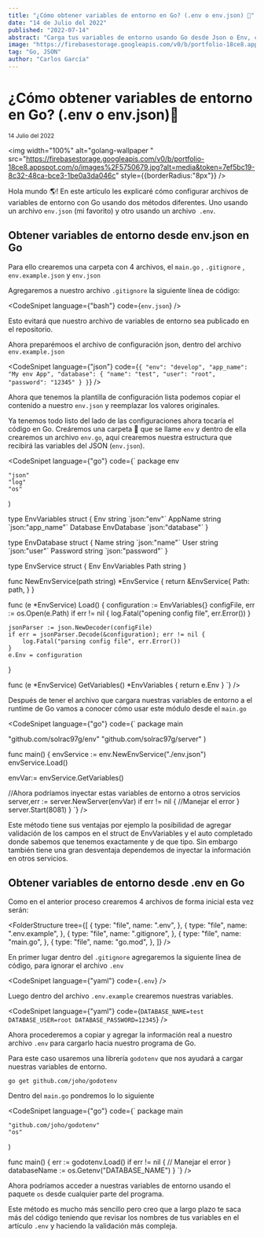 ```yaml
---
title: "¿Cómo obtener variables de entorno en Go? (.env o env.json) 📝"
date: "14 de Julio del 2022"
published: "2022-07-14"
abstract: "Carga tus variables de entorno usando Go desde Json o Env, conoce las ventajas y desventajas 👀"
image: "https://firebasestorage.googleapis.com/v0/b/portfolio-18ce8.appspot.com/o/images%2F5750679.jpg?alt=media&token=7ef5bc19-8c32-48ca-bce3-1be0a3da046c"
tag: "Go, JSON"
author: "Carlos García"
---
```


# ¿Cómo obtener variables de entorno en Go? (.env o env.json)📝

<small>14 Julio del 2022</small> <EditPost path="como-obtener-variables-entorno-go-env-json" />

<img
  width="100%"
  alt="golang-wallpaper "
  src="https://firebasestorage.googleapis.com/v0/b/portfolio-18ce8.appspot.com/o/images%2F5750679.jpg?alt=media&token=7ef5bc19-8c32-48ca-bce3-1be0a3da046c"
  style={{borderRadius:"8px"}}
/>

Hola mundo 🌎! En este artículo les explicaré cómo configurar archivos de variables de entorno con Go usando dos métodos diferentes. Uno usando un archivo `env.json` (mi favorito) y otro usando un archivo` .env`.

## Obtener variables de entorno desde env.json en Go

Para ello crearemos una carpeta con 4 archivos, el `main.go` , `.gitignore` , `env.example.json` y `env.json`

Agregaremos a nuestro archivo `.gitignore` la siguiente línea de código:


<CodeSnipet language={"bash"} code={`env.json`} />

Esto evitará que nuestro archivo de variables de entorno sea publicado en el repositorio.

Ahora preparémoos el archivo de configuración json, dentro del archivo `env.example.json`

<CodeSnipet language={"json"} code={`
{
  "env": "develop",
  "app_name": "My env App",
  "database": {
    "name": "test",
    "user": "root",
    "password": "12345"
  }
}
`} />


Ahora que tenemos la plantilla de configuración lista podemos copiar el contenido a nuestro `env.json` y reemplazar los valores originales.

Ya tenemos todo listo del lado de las configuraciones ahora tocaría el código en Go. Creáremos una carpeta 📁 que se llame `env` y dentro de ella crearemos un archivo `env.go`, aquí crearemos nuestra estructura que recibirá las variables del JSON (`env.json`).

<CodeSnipet language={"go"} code={`
package env

	"json"
	"log"
	"os"
)

type EnvVariables struct {
	Env      string      \`json:"env"\`
	AppName  string      \`json:"app_name"\`
	Database EnvDatabase \`json:"database"\`
}

type EnvDatabase struct {
	Name     string \`json:"name"\`
	User     string \`json:"user"\`
	Password string \`json:"password"\`
}

type EnvService struct {
	Env  EnvVariables
	Path string
}

func NewEnvService(path string) *EnvService {
	return &EnvService{
		Path: path,
	}
}

func (e *EnvService) Load() {
	configuration := EnvVariables{}
	configFile, err := os.Open(e.Path)
	if err != nil {
		log.Fatal("opening config file", err.Error())
	}

	jsonParser := json.NewDecoder(configFile)
	if err = jsonParser.Decode(&configuration); err != nil {
		log.Fatal("parsing config file", err.Error())
	}
	e.Env = configuration
}

func (e *EnvService) GetVariables() *EnvVariables {
	return e.Env
}
`} />

Después de tener el archivo que cargara nuestras variables de entorno a el runtime de Go vamos a conocer cómo usar este módulo desde el `main.go`

<CodeSnipet language={"go"} code={`
package main

  "github.com/solrac97g/env"
  "github.com/solrac97g/server"
)

func main() {
  envService := env.NewEnvService("./env.json")
  envService.Load()

  envVar:= envService.GetVariables()

  //Ahora podríamos inyectar estas variables de entorno a otros servicios
  server,err := server.NewServer(envVar)
  if err != nil {
    //Manejar el error
  }
  server.Start(8081)
}
`} />

Este método tiene sus ventajas por ejemplo la posibilidad de agregar validación de los campos en el struct de EnvVariables y el auto completado donde sabemos que tenemos exactamente y de que tipo. Sin embargo también tiene una gran desventaja dependemos de inyectar la información en otros servicios.

## Obtener variables de entorno desde .env en Go

Como en el anterior proceso crearemos 4 archivos de forma inicial esta vez serán:

<FolderStructure
  tree={[
    {
      type: "file",
      name: ".env",
    },
    {
      type: "file",
      name: ".env.example",
    },
    {
      type: "file",
      name: ".gitignore",
    },
    {
      type: "file",
      name: "main.go",
    },
    {
      type: "file",
      name: "go.mod",
    },
  ]}
/>

En primer lugar dentro del `.gitignore` agregaremos la siguiente línea de código, para ignorar el archivo `.env`

<CodeSnipet language={"yaml"} code={`.env`} />


Luego dentro del archivo `.env.example` crearemos nuestras variables.

<CodeSnipet language={"yaml"} code={`
DATABASE_NAME=test
DATABASE_USER=root
DATABASE_PASSWORD=12345
`} />


Ahora procederemos a copiar y agregar la información real a nuestro archivo `.env` para cargarlo hacia nuestro programa de Go.

Para este caso usaremos una librería `godotenv` que nos ayudará a cargar nuestras variables de entorno.

`go get github.com/joho/godotenv`

Dentro del `main.go` pondremos lo lo siguiente

<CodeSnipet language={"go"} code={`
package main

    "github.com/joho/godotenv"
    "os"
)

func main() {
 err := godotenv.Load()
 if err != nil {
     // Manejar el error
 }
 databaseName := os.Getenv("DATABASE_NAME")
}
`} />

Ahora podríamos acceder a nuestras variables de entorno usando el paquete `os` desde cualquier parte del programa.

Este método es mucho más sencillo pero creo que a largo plazo te saca más del código teniendo que revisar los nombres de tus variables en el artículo `.env` y haciendo la validación más compleja.
